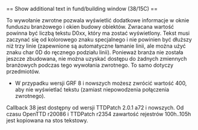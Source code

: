 <noinclude>{{pl/Development/NewGRF/inne strony|en=newgrf-specs.tt-wiki.net/wiki/Callback:_Show_additional_text_in_fund/building_window|pl=pl/Development/NewGRF/NFO Specs/Callback/Show additional text in fund∕building window}}
</noinclude>== Show additional text in fund/building window (38/15C) ==

To wywołanie zwrotne pozwala wyświetlić dodatkowe informacje w oknie funduszu branżowego i okien budowy obiektów. Zwracana wartość powinna być liczbą tekstu D0xx, który ma zostać wyświetlony. Tekst musi zaczynać się od kolorowego znaku specjalnego i nie powinien być dłuższy niż trzy linie (zapewnione są automatyczne łamanie linii, ale można użyć znaku char 0D do ręcznego podziału linii). Ponieważ branża nie została jeszcze zbudowana, nie można uzyskać dostępu do żadnych zmiennych branżowych podczas tego wywołania zwrotnego. To samo dotyczy przedmiotów.

*{{pl/Development/NewGRF/grfFrom|8}} W przypadku wersji GRF 8 i nowszych możesz zwrócić wartość 400, aby nie wyświetlać tekstu (zamiast niepowodzenia połączenia zwrotnego).

Callback 38 jest dostępny od wersji TTDPatch 2.0.1 a72 i nowszych.
Od czasu OpenTTD r20086 i TTDPatch r2354 zawartość rejestrów 100h..105h jest kopiowana na stos tekstowy.
<!--[[Category:Callbacks]]-->